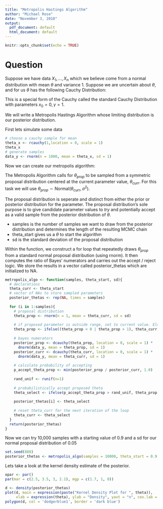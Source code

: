 ```yaml
---
title: "Metropolis Hastings Algorithm"
author: "Michael Rose"
date: "November 3, 2018"
output:
  pdf_document: default
  html_document: default
---
```


```r
knitr::opts_chunk$set(echo = TRUE)
```

# Question

Suppose we have data $X_1, ..., X_n$ which we believe come from a normal distribution with mean $\theta$ and variance 1. Suppose we are uncertain about $\theta$, and for us $\theta$ has the following Cauchy Distribution: 

\begin{center}
$f(\theta) = \frac{1}{\pi (1 + \theta ^2)}, -\infty < \theta < \infty$
\end{center}

This is a special form of the Cauchy called the standard Cauchy Distribution with parameters $x_0 = 0, \gamma = 1$. 

We will write a Metropolis Hastings Algorithm whose limiting distribution is our posterior distribution. 

First lets simulate some data

```r
# choose a cauchy sample for mean
theta_x <- rcauchy(1,location = 0, scale = 1)
theta_x
# generate samples
data_y <- rnorm(n = 1000, mean = theta_x, sd = 1)
```


Now we can create our metropolis algorithm: 

The Metropolis Algorithm calls for $\theta_{prop}$ to be sampled from a symmetric proposal distribution centered at the current parameter value, $\theta_{curr}$. For this task we will use $\theta_{prop} \sim \mathrm{Normal}(\theta_{curr}, \sigma^2)$. 

The proposal distribution is seperate and distinct from either the prior or posterior distribution for the parameter. The proposal distribution's sole purpose is to give candidate parameter values to _try_ and potentially accept as a valid sample from the posterior distribution of $\theta$. 

* samples is the number of samples we want to draw from the posterior distribution and determines the length of the resulting MCMC chain 
* theta_start gives us a $\theta$ to start the algorithm
* sd is the standard deviation of the proposal distribution

Within the function, we construct a for loop that repeatedly draws $\theta_{prop}$ from a standard normal proposal distribution (using rnorm). It then computes the ratio of Bayes' numerators and carries out the accept / reject logic. 
We store the results in a vector called posterior_thetas which are initialized to NA. 

```r
metropolis_algo <- function(samples, theta_start, sd){
  # declarations 
  theta_curr <- theta_start
  # vector of NAs to store sampled parameters 
  posterior_thetas <- rep(NA, times = samples)
  
  for (i in 1:samples){
    # proposal distribution 
    theta_prop <- rnorm(n = 1, mean = theta_curr, sd = sd)
    
    # if proposed parameter is outside range, set to current value. Else keep proposed value
    theta_prop <- ifelse((theta_prop < 0 | theta_prop > 1), theta_curr, theta_prop)
    
    # bayes numerators 
    posterior_prop <- dcauchy(theta_prop, location = 0, scale = 1) * 
      dnorm(data_y, mean = theta_prop, sd = 1) 
    posterior_curr <- dcauchy(theta_curr, location = 0, scale = 1) * 
      dnorm(data_y, mean = theta_curr, sd = 1)
    
    # calculate probability of accepting 
    p_accept_theta_prop <- min(posterior_prop / posterior_curr, 1.0)
    
    rand_unif <- runif(n=1)
    
    # probabilistically accept proposed theta 
    theta_select <- ifelse(p_accept_theta_prop > rand_unif, theta_prop, theta_curr)
    
    posterior_thetas[i] <- theta_select 
    
    # reset theta_curr for the next iteration of the loop 
    theta_curr <- theta_select 
  }
  return(posterior_thetas)
}
```

Now we can try 10,000 samples with a starting value of 0.9 and a sd for our normal proposal distribution of 0.05

```r
set.seed(888)
posterior_thetas <- metropolis_algo(samples = 10000, theta_start = 0.9, sd = 0.05)
```

Lets take a look at the kernel density estimate of the posterior. 

```r
opar <- par() 
par(mar = c(2.5, 3.5, 3, 2.1), mgp = c(1.7, 1, 0))

d <- density(posterior_thetas)
plot(d, main = expression(paste("Kernel Density Plot for ", theta)), 
     xlab = expression(theta), ylab = "Density", yaxt = "n", cex.lab = 1.3)
polygon(d, col = 'dodgerblue1', border = 'dark blue')
```

